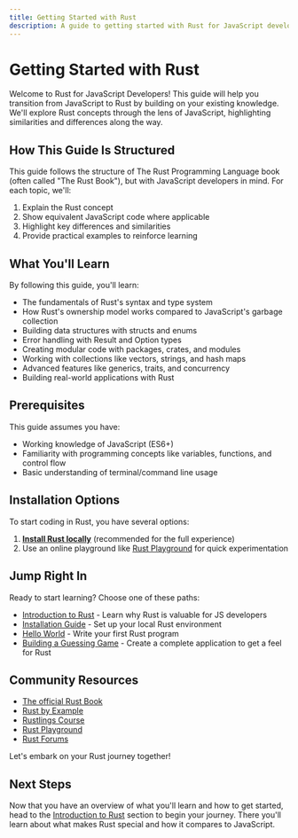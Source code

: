 ```yaml
---
title: Getting Started with Rust
description: A guide to getting started with Rust for JavaScript developers
---
```


# Getting Started with Rust

Welcome to Rust for JavaScript Developers! This guide will help you transition from JavaScript to Rust by building on your existing knowledge. We'll explore Rust concepts through the lens of JavaScript, highlighting similarities and differences along the way.

## How This Guide Is Structured

This guide follows the structure of The Rust Programming Language book (often called "The Rust Book"), but with JavaScript developers in mind. For each topic, we'll:

1. Explain the Rust concept
2. Show equivalent JavaScript code where applicable
3. Highlight key differences and similarities
4. Provide practical examples to reinforce learning

## What You'll Learn

By following this guide, you'll learn:

- The fundamentals of Rust's syntax and type system
- How Rust's ownership model works compared to JavaScript's garbage collection
- Building data structures with structs and enums
- Error handling with Result and Option types
- Creating modular code with packages, crates, and modules
- Working with collections like vectors, strings, and hash maps
- Advanced features like generics, traits, and concurrency
- Building real-world applications with Rust

## Prerequisites

This guide assumes you have:

- Working knowledge of JavaScript (ES6+)
- Familiarity with programming concepts like variables, functions, and control flow
- Basic understanding of terminal/command line usage

## Installation Options

To start coding in Rust, you have several options:

1. **[Install Rust locally](/introduction/installation/)** (recommended for the full experience)
2. Use an online playground like [Rust Playground](https://play.rust-lang.org/) for quick experimentation

## Jump Right In

Ready to start learning? Choose one of these paths:

- [Introduction to Rust](/introduction/) - Learn why Rust is valuable for JS developers
- [Installation Guide](/introduction/installation/) - Set up your local Rust environment
- [Hello World](/introduction/hello-world/) - Write your first Rust program
- [Building a Guessing Game](/guessing-game/) - Create a complete application to get a feel for Rust

## Community Resources

- [The official Rust Book](https://doc.rust-lang.org/book/)
- [Rust by Example](https://doc.rust-lang.org/rust-by-example/)
- [Rustlings Course](https://github.com/rust-lang/rustlings/)
- [Rust Playground](https://play.rust-lang.org/)
- [Rust Forums](https://users.rust-lang.org/)

Let's embark on your Rust journey together! 

## Next Steps

Now that you have an overview of what you'll learn and how to get started, head to the [Introduction to Rust](/introduction/) section to begin your journey. There you'll learn about what makes Rust special and how it compares to JavaScript. 
